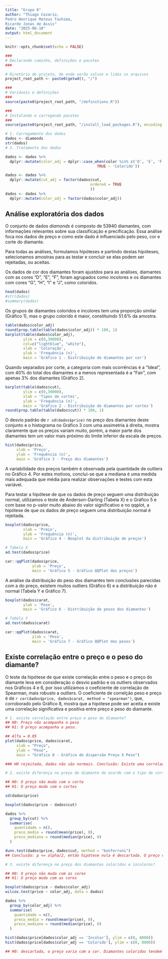 ```yaml
---
title: "Grupo 6"
author: "Thiago Cezario, 
Pedro Henrique Mateus Tashima,
Ricardo Jonas de Assis"
date: "2025-06-10"
output: html_document
---
```

```r
knitr::opts_chunk$set(echo = FALSE)
```

```r
###
# Declarando caminho, definições e pacotes
###

# Diretório do projeto, de onde serão salvos e lidos os arquivos
project_root_path <- paste0(getwd(), "/")

###
# Variáveis e definições
###
source(paste0(project_root_path, "/definitions.R"))

###
# Instalando e carregando pacotes 
###
source(paste0(project_root_path, "/install_load_packages.R"), encoding = encoding)

# 1. Carregamento dos dados
dados <- diamonds
str(dados)
# 2. Tratamento dos dados

dados <- dados %>% 
  dplyr::mutate(color_adj = dplyr::case_when(color %in% c('D', 'E', 'F') ~ 'Incolor',
                                         TRUE ~ 'Colorido'))

dados <- dados %>%
  dplyr::mutate(cut_adj = factor(dados$cut,
                                      ordered = TRUE
                                      ))
dados <- dados %>%
  dplyr::mutate(color_adj = factor(dados$color_adj))

```

## Análise exploratória dos dados

O conjunto de dados *diamonds* é composto de 53940 diamantes, com informações relevantes sobre sua classificação e precificação. Essa análise foca nos dados de preço e como este dado é influenciado pelo peso, cor e corte do diamante.

Para todas as análises, formulamos hipóteses e partindo destas hipóteses, selecionamos amostras para as testar e concluir se elas podem ser rejeitadas, ou aceitas.


Os dados de cor dos diamantes foram ajustdos para as análises, diamantes com as cores "D", "E", "F", foram agrupados como incolores e os diamantes com cores "G", "H", "I" e "J", como coloridos.

```r
head(dados)
#str(dados)
#summary(dados)
```

Os grupos de diamantes coloridos e incolores tem uma proporção similar (Gráfico 1), mas o grupo colorido é maior, constituindo 51.6% da amostra.

```r
table(dados$color_adj)
round(prop.table(table(dados$color_adj)) * 100, 1)
barplot(table(dados$color_adj), 
        ylim = c(0,30000), 
        col=c("lightblue", "white"),
        xlab = 'Coloração',
        ylab = 'Frequência (n)',
        main = 'Gráfico 1 - Distribuição de diamantes por cor')
```


Quando separados por corte, a categoria com mais ocorrências é a "Ideal", com 40% do total dos diamantes e a menos representada é a "Fair", com apenas 3% dos diamantes (Gráfico 2). 
```r
barplot(table(dados$cut), 
        ylim = c(0,30000), 
        xlab = 'Tipos de cortes', 
        ylab = 'Frequência (n)', 
        main = 'Gráfico 2 - Distribuiçào de diamantes por cortes')
round(prop.table(table(dados$cut)) * 100, 1)
```


O desvio padrão de `r sd(dados$price)` no preço dos diamantes deste conjunto e o histograma no Gráfico 3 com uma assimetria à direita, mostra claramente que os preços variam muito, porém, a maior parte dos diamantes tem um valor mais próximo do limite inferior da escala de preços.


```r
hist(dados$price, 
     xlab = 'Preço',
     ylab = 'Frequência (n)',
     main = 'Gráfico 3 - Preço dos diamantes')
```

A variabilidade dos preços também é observada pela quantidade de outliers no Gráfico 4. Por estes motivos, conclui-se que a mediana é uma medida mais adequada que média para realizar observações e testes com esta variável. 

Para testar a hipótese de que os dados de preço seguem uma distribuição normal, utilizamos o teste de Anderson-Darling (Tabela X) e o Gráfico 5 e com base no p-valor muito abaixo do valor significativo e no qqplot, a hipótese de que os dados de preço seguem uma distribuição normal é rejeitada.

```r
boxplot(dados$price, 
        xlab = 'Preço', 
        ylab = 'Frequência (n)', 
        main = 'Gráfico 4 - Boxplot da distribuição de preços')

# Tabela X
ad.test(dados$price)

car::qqPlot(dados$price, 
            ylab = 'Preço', 
            main = 'Gráfico 5 - Gráfico QQPlot dos preços')
```

A análise da distribuição do peso dos diamantes tem conclusões parecidas com a do preço, existem muitos outliers (Gráfico 6) e a distribuição não é normal (Tabela Y e Gráfico 7).

```r
boxplot(dados$carat,
        ylab = 'Peso',
        main = 'Gráfico 6 - Distribuição de pesos dos diamantes')

# Tabela Y
ad.test(dados$carat)

car::qqPlot(dados$carat, 
            ylab = 'Peso', 
            main = 'Gráfico 7 - Gráfico QQPlot dos pesos')
```


## Existe correlação entre o preço e o peso do diamante?

O teste da hipótese de que existe correlação entre o peso e o preço do diamante leva em consideração o desvio padrão e os outliers observados nos Gráficos 4 e 6, por isso utilizamos o coeficiente de correlação de Spearman, mais robusto a outliers. O coeficiente de correlção peso e preço é de `r cor(dados$price, dados$carat, method = "spearman")`, que, corroborado pelo Gráfico 8, mostra que a hipótese pode ser aceita e existe uma correlação significativa e positiva entre preço e peso do diamante.

```r
# 1. existe correlação entre preço e peso do diamante?
## H0: Preço não acompanha o peso
## H1: O preço acompanha o peso.

## Alfa = 0.05
plot(dados$price, dados$carat,
     xlab = "Preço",
     ylab = "Peso",
     main = "Gráfico 8 - Gráfico de dispersão Preço X Peso")
```

```r
### H0 rejeitada, dados não são normais. Conclusão: Existe uma correlação positiva e significativa entre peso e preço.

# 2. existe diferença no preço do diamante de acordo com o tipo de corte?

## H0: O preço não muda com o corte
## H1: O preço muda com o cortes

sd(dados$price)

boxplot(dados$price ~ dados$cut)

dados %>% 
  group_by(cut) %>% 
  summarise(
    quantidade = n(),
    preco_medio = round(mean(price), 0),
    preco_mediano = round(median(price), 0)
  )

dunn.test(dados$price, dados$cut, method = "bonferroni")
## Conclusão: p <= alpha/2, então hipótese nula é descartada. O preço varia com o corte.

# 3. existe diferença no preço dos diamantes coloridos e incolores?

## H0: O preço não muda com as cores
## H1: O preço muda com as cores

boxplot(dados$price ~ dados$color_adj)
wilcox.test(price ~ color_adj, data = dados)

dados %>% 
  group_by(color_adj) %>% 
  summarise(
    quantidade = n(),
    preco_medio = round(mean(price), 0),
    preco_mediano = round(median(price), 0)
  )

hist(dados$price[dados$color_adj == 'Incolor'], ylim = c(0, 8000))
hist(dados$price[dados$color_adj == 'Colorido'], ylim = c(0, 8000))

## H0: descartada, o preço varia com a cor. Diamantes coloridos tendem a ter um preço médio e mediano maior que os incolores, porém os incolores tem uma quantidade considerável de outliers com preços elevados.
```